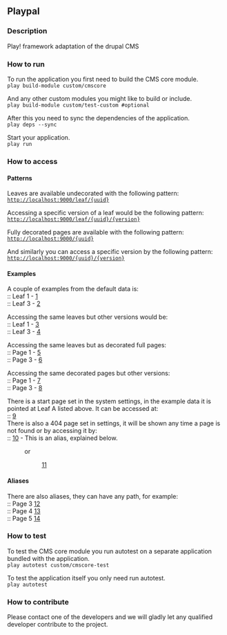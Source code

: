 == Playpal ==

=== Description ===
Play! framework adaptation of the drupal CMS

=== How to run ===
To run the application you first need to build the CMS core module.<br/>
<code>play build-module custom/cmscore</code>

And any other custom modules you might like to build or include.<br/>
<code>play build-module custom/test-custom #optional</code>

After this you need to sync the dependencies of the application.<br/>
<code>play deps --sync</code>

Start your application.<br/>
<code>play run</code>

=== How to access ===

==== Patterns ====
Leaves are available undecorated with the following pattern:<br/>
<code>http://localhost:9000/leaf/{uuid}</code>

Accessing a specific version of a leaf would be the following pattern:<br/>
<code>http://localhost:9000/leaf/{uuid}/{version}</code>

Fully decorated pages are available with the following pattern:<br/>
<code>http://localhost:9000/{uuid}</code>

And similarly you can access a specific version by the following pattern:<br/>
<code>http://localhost:9000/{uuid}/{version}</code>

==== Examples ====
A couple of examples from the default data is:<br/>
:: Leaf 1 - [http://localhost:9000/leaf/aa1755dd-18c4-4b78-956e-eef7e562c36c]<br/>
:: Leaf 3 - [http://localhost:9000/leaf/1cf699a7-a0c4-4be0-855f-466042a36a8d]<br/>


Accessing the same leaves but other versions would be:<br/>
:: Leaf 1 - [http://localhost:9000/leaf/aa1755dd-18c4-4b78-956e-eef7e562c36c/2]<br/>
:: Leaf 3 - [http://localhost:9000/leaf/1cf699a7-a0c4-4be0-855f-466042a36a8d/3]<br/>


Accessing the same leaves but as decorated full pages:<br/>
:: Page 1 - [http://localhost:9000/aa1755dd-18c4-4b78-956e-eef7e562c36c]<br/>
:: Page 3 - [http://localhost:9000/1cf699a7-a0c4-4be0-855f-466042a36a8d]<br/>


Accessing the same decorated pages but other versions:<br/>
:: Page 1 - [http://localhost:9000/aa1755dd-18c4-4b78-956e-eef7e562c36c/2]<br/>
:: Page 3 - [http://localhost:9000/1cf699a7-a0c4-4be0-855f-466042a36a8d/3]<br/>


There is a start page set in the system settings, in the example data it is pointed at Leaf A listed above. It can be accessed at:<br/>
:: [http://localhost:9000/]<br/>

There is also a 404 page set in settings, it will be shown any time a page is not found or by accessing it by:<br/>
:: [http://localhost:9000/page-not-found] - This is an alias, explained below.
: or
:: [http://localhost:9000/c9615819-0556-4e70-b6a9-a66c5b8d4c1a]<br/>

==== Aliases ====
There are also aliases, they can have any path, for example:<br/>
:: Page 3 [http://localhost:9000/third]<br/>
:: Page 4 [http://localhost:9000/fourth]<br/>
:: Page 5 [http://localhost:9000/fifth]<br/>

=== How to test ===

To test the CMS core module you run autotest on a separate application bundled with the application.<br/>
<code>play autotest custom/cmscore-test</code>

To test the application itself you only need run autotest.<br/>
<code>play autotest</code>

=== How to contribute ===
Please contact one of the developers and we will gladly let any qualified developer contribute to the project.
